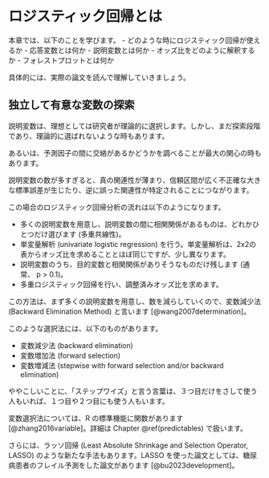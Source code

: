 # ロジスティック回帰とは {#overview}

本章では、以下のことを学びます。
  - どのような時にロジスティック回帰が使えるか
  - 応答変数とは何か
  - 説明変数とは何か
  - オッズ比をどのように解釈するか
  - フォレストプロットとは何か

具体的には、実際の論文を読んで理解していきましょう。

## 独立して有意な変数の探索  {#finding-independent-significant-variables}

説明変数は、理想としては研究者が理論的に選択します。しかし、まだ探索段階であり、理論的に選ばれないような時もあります。

あるいは、予測因子の間に交絡があるかどうかを調べることが最大の関心の時もあります。

説明変数の数が多すぎると、真の関連性が薄まり、信頼区間が広く不正確な大きな標準誤差が生じたり、逆に誤った関連性が特定されることにつながります。

この場合のロジスティック回帰分析の流れは以下のようになります。

* 多くの説明変数を用意し、説明変数の間に相関関係があるものは、どれかひとつだけ選びます (多重共線性)。
* 単変量解析 (univariate logistic regression) を行う。単変量解析は、2x2の表からオッズ比を求めることとほぼ同じですが、少し異なります。
* 説明変数のうち、目的変数と相関関係がありそうなものだけ残します (通常、 p > 0.1)。
* 多重ロジスティック回帰を行い、調整済みオッズ比を求めます。

この方法は、まず多くの説明変数を用意し、数を減らしていくので、変数減少法 (Backward Elimination Method) と言います [@wang2007determination]。

このような選択法には、以下のものがあります。

* 変数減少法 (backward elimination)
* 変数増加法 (forward selection)
* 変数増減法 (stepwise with forward selection and/or backward elimination)

ややこしいことに、「ステップワイズ」と言う言葉は、３つ目だけをさして使う人もいれば、１つ目や２つ目にも使う人もいます。

変数選択法については、R の標準機能に関数があります [@zhang2016variable]。詳細は Chapter \@ref(predictables) で扱います。

さらには、ラッソ回帰 (Least Absolute Shrinkage and Selection Operator, LASSO) のような新たな手法もあります。LASSO を使った論文としては、糖尿病患者のフレイル予測をした論文があります [@bu2023development]。
